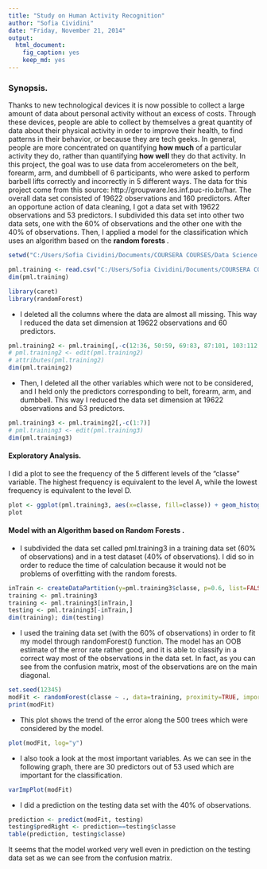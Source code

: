 ```yaml
---
title: "Study on Human Activity Recognition"
author: "Sofia Cividini"
date: "Friday, November 21, 2014"
output:
  html_document:
    fig_caption: yes
    keep_md: yes
---
```


### Synopsis.

Thanks to new technological devices it is now possible to collect a large amount of data about personal activity without an excess of costs. Through these devices, people are able to collect by themselves a great quantity of data about their physical activity in order to improve their health, to find patterns in their behavior, or because they are tech geeks. 
In general, people are more concentrated on quantifying <strong>how much</strong> of a particular activity they do, rather than quantifying <strong>how well</strong> they do that activity. In this project, the goal was to use data from accelerometers on the belt, forearm, arm, and dumbbell of 6 participants, who were asked to perform barbell lifts correctly and incorrectly in 5 different ways. The data for this project come from this source: http://groupware.les.inf.puc-rio.br/har. 
The overall data set consisted of 19622 observations and 160 predictors. After an opportune action of data cleaning, I got a data set with 19622 observations and 53 predictors. I subdivided this data set into other two data sets, one with the 60% of observations and the other one with the 40% of observations. Then, I applied a model for the classification which uses an algorithm based on the <strong>random forests </strong>. 

```r
setwd("C:/Users/Sofia Cividini/Documents/COURSERA COURSES/Data Science Specialization_JHU/Practical Machine Learning/Assignment1_Write up")
```
```r
pml.training <- read.csv("C:/Users/Sofia Cividini/Documents/COURSERA COURSES/Data Science Specialization_JHU/Practical Machine Learning/Assignment1_Write up/pml-training.csv", header=TRUE, sep=",")
dim(pml.training)
```

```r
library(caret)
library(randomForest)
```

* I deleted all the columns where the data are almost all missing. This way I reduced the data set dimension at 19622 observations and 60 predictors.

```r
pml.training2 <- pml.training[,-c(12:36, 50:59, 69:83, 87:101, 103:112, 125:139, 141:150)]
# pml.training2 <- edit(pml.training2) 
# attributes(pml.training2)
dim(pml.training2)
```

* Then, I deleted all the other variables which were not to be considered, and I held only the predictors corresponding to belt, forearm, arm, and dumbbell. This way I reduced the data set dimension at 19622 observations and 53 predictors.

```r
pml.training3 <- pml.training2[,-c(1:7)]
# pml.training3 <- edit(pml.training3) 
dim(pml.training3)
```

#### Exploratory Analysis.

I did a plot to see the frequency of the 5 different levels of the "classe" variable. The highest frequency is equivalent to the level A, while the lowest frequency is equivalent to the level D.

```r
plot <- ggplot(pml.training3, aes(x=classe, fill=classe)) + geom_histogram()
plot 
```


#### Model with an Algorithm based on Random Forests .

* I subdivided the data set called pml.training3 in a training data set (60% of observations) and in a test dataset (40% of observations). I did so in order to reduce the time of calculation because it would not be problems of overfitting with the random forests. 

```r
inTrain <- createDataPartition(y=pml.training3$classe, p=0.6, list=FALSE)
training <- pml.training3
training <- pml.training3[inTrain,]
testing <- pml.training3[-inTrain,]
dim(training); dim(testing)
```

* I used the training data set (with the 60% of observations) in order to fit my model through randomForest() function. The model has an OOB estimate of the error rate rather good, and it is able to classify in a correct way most of the observations in the data set. In fact, as you can see from the confusion matrix, most of the observations are on the main diagonal.


```r
set.seed(12345)
modFit <- randomForest(classe ~ ., data=training, proximity=TRUE, importance=TRUE)
print(modFit)
```

* This plot shows the trend of the error along the 500 trees which were considered by the model.

```r
plot(modFit, log="y")
```

* I also took a look at the most important variables. As we can see in the following graph, there are 30 predictors out of 53 used which are important for the classification.

```r
varImpPlot(modFit)
```

* I did a prediction on the testing data set with the 40% of observations.

```r
prediction <- predict(modFit, testing)
testing$predRight <- prediction==testing$classe
table(prediction, testing$classe)
```


It seems that the model worked very well even in prediction on the testing data set as we can see from the confusion matrix.

